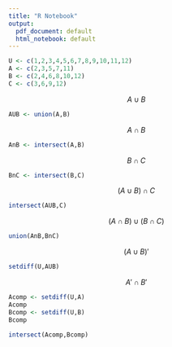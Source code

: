 ```yaml
---
title: "R Notebook"
output:
  pdf_document: default
  html_notebook: default
---
```


```r
U <- c(1,2,3,4,5,6,7,8,9,10,11,12)
A <- c(2,3,5,7,11)
B <- c(2,4,6,8,10,12)
C <- c(3,6,9,12)
```

$$A\cup B$$
```r
AUB <- union(A,B)
```
$$A\cap B$$
```r
AnB <- intersect(A,B)
```
$$B\cap C$$
```r
BnC <- intersect(B,C)
```
$$(A\cup B) \cap C$$
```r
intersect(AUB,C)
```
$$(A\cap B) \cup (B\cap C)$$
```r
union(AnB,BnC)
```
$$(A\cup B)'$$
```r
setdiff(U,AUB)
```
$$A' \cap B'$$
```r
Acomp <- setdiff(U,A)
Acomp
Bcomp <- setdiff(U,B)
Bcomp
```
```r
intersect(Acomp,Bcomp)
```

